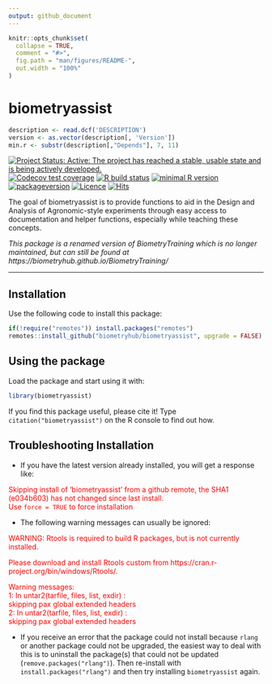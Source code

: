 ```yaml
---
output: github_document
---
```


<!-- README.md is generated from README.Rmd. Please edit that file -->

```r
knitr::opts_chunk$set(
  collapse = TRUE,
  comment = "#>",
  fig.path = "man/figures/README-",
  out.width = "100%"
)
```

# biometryassist

```r
description <- read.dcf('DESCRIPTION')
version <- as.vector(description[, 'Version'])
min.r <- substr(description[,"Depends"], 7, 11)
```

<!-- badges: start -->
[![Project Status: Active:  The project has reached a stable, usable state and is being actively developed.](https://www.repostatus.org/badges/latest/active.svg)](https://www.repostatus.org/#active)
[![Codecov test coverage](https://codecov.io/gh/biometryhub/biometryassist/branch/main/graph/badge.svg)](https://app.codecov.io/gh/biometryhub/biometryassist?branch=main)
[![R build status](https://github.com/biometryhub/biometryassist/workflows/R-CMD-check/badge.svg)](https://github.com/biometryhub/biometryassist/actions)
[![minimal R version](https://img.shields.io/badge/R%3E%3D-`r min.r`-6666ff.svg)](https://cran.r-project.org/)
[![packageversion](https://img.shields.io/badge/Package%20version-`r gsub('-', '--', version)`-orange.svg?style=flat-square)](https://github.com/biometryhub/biometryassist/commits/main)
[![Licence](https://img.shields.io/github/license/mashape/apistatus.svg)](https://choosealicense.com/licenses/mit/)
[![Hits](https://hits.seeyoufarm.com/api/count/incr/badge.svg?url=https%3A%2F%2Fgithub.com%2Fbiometryhub%2Fbiometryassist&count_bg=%2379C83D&title_bg=%23555555&icon=&icon_color=%23E7E7E7&title=hits&edge_flat=false)](https://hits.seeyoufarm.com)
<!-- badges: end -->


The goal of biometryassist is to provide functions to aid in the Design and Analysis of Agronomic-style experiments through easy access to documentation and helper functions, especially while teaching these concepts.

*This package is a renamed version of BiometryTraining which is no longer maintained, but can still be found at https://biometryhub.github.io/BiometryTraining/*

----

## Installation

Use the following code to install this package:

```r
if(!require("remotes")) install.packages("remotes") 
remotes::install_github("biometryhub/biometryassist", upgrade = FALSE)
```


## Using the package

Load the package and start using it with:

```r
library(biometryassist)
```

If you find this package useful, please cite it! Type `citation("biometryassist")` on the R console to find out how.

## Troubleshooting Installation

- If you have the latest version already installed, you will get a response like:

<span style="color: red;">Skipping install of 'biometryassist' from a github remote, the SHA1 (e034b603) has not changed since last install.<br>
  Use `force = TRUE` to force installation</span>

- The following warning messages can usually be ignored:

<span style="color: red;">WARNING: Rtools is required to build R packages, but is not currently installed.</span>

<span style="color: red;">Please download and install Rtools custom from https://cran.r-project.org/bin/windows/Rtools/.</span>

<span style="color: red;">Warning messages:<br>
1: In untar2(tarfile, files, list, exdir) :<br>
  skipping pax global extended headers<br>
2: In untar2(tarfile, files, list, exdir) :<br>
  skipping pax global extended headers</span>

- If you receive an error that the package could not install because `rlang` or another package could not be upgraded, the easiest way to deal with this is to uninstall the package(s) that could not be updated (`remove.packages("rlang")`). Then re-install with `install.packages("rlang")` and then try installing `biometryassist` again.

